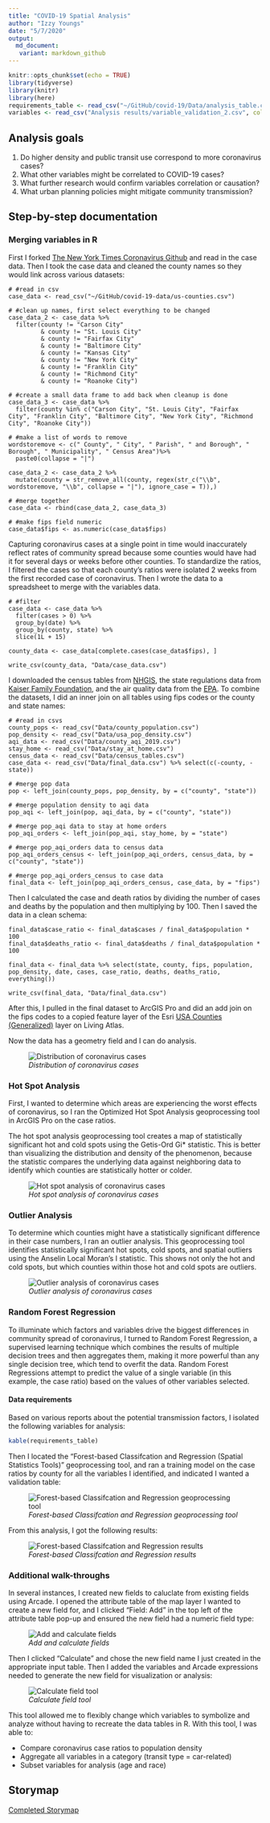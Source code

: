 ```yaml
---
title: "COVID-19 Spatial Analysis"
author: "Izzy Youngs"
date: "5/7/2020"
output: 
  md_document:
   variant: markdown_github
---
```


```r
knitr::opts_chunk$set(echo = TRUE)
library(tidyverse)
library(knitr)
library(here)
requirements_table <- read_csv("~/GitHub/covid-19/Data/analysis_table.csv")
variables <- read_csv("Analysis results/variable_validation_2.csv", col_names = TRUE)
```

## Analysis goals
1. Do higher density and public transit use correspond to more coronavirus cases?
2. What other variables might be correlated to COVID-19 cases?
3. What further research would confirm variables correlation or causation?
4. What urban planning policies might mitigate community transmission?

## Step-by-step documentation

### Merging variables in R

First I forked [The New York Times Coronavirus Github](https://github.com/nytimes/covid-19-data) and read in the case data. Then I took the case data and cleaned the county names so they would link across various datasets:

```
# #read in csv
case_data <- read_csv("~/GitHub/covid-19-data/us-counties.csv")
  
# #clean up names, first select everything to be changed
case_data_2 <- case_data %>% 
  filter(county != "Carson City" 
         & county != "St. Louis City" 
         & county != "Fairfax City" 
         & county != "Baltimore City"
         & county != "Kansas City"
         & county != "New York City"
         & county != "Franklin City"
         & county != "Richmond City"
         & county != "Roanoke City")

# #create a small data frame to add back when cleanup is done
case_data_3 <- case_data %>% 
  filter(county %in% c("Carson City", "St. Louis City", "Fairfax City", "Franklin City", "Baltimore City", "New York City", "Richmond City", "Roanoke City")) 

# #make a list of words to remove
wordstoremove <- c(" County", " City", " Parish", " and Borough", " Borough", " Municipality", " Census Area")%>% 
  paste0(collapse = "|")

case_data_2 <- case_data_2 %>%
  mutate(county = str_remove_all(county, regex(str_c("\\b", wordstoremove, "\\b", collapse = "|"), ignore_case = T)),)

# #merge together
case_data <- rbind(case_data_2, case_data_3)

# #make fips field numeric
case_data$fips <- as.numeric(case_data$fips)
```

Capturing coronavirus cases at a single point in time would inaccurately reflect rates of community spread because some counties would have had it for several days or weeks before other counties. To standardize the ratios, I filtered the cases so that each county's ratios were isolated 2 weeks from the first recorded case of coronavirus. Then I wrote the data to a spreadsheet to merge with the variables data.

```
# #filter
case_data <- case_data %>%
  filter(cases > 0) %>%
  group_by(date) %>%
  group_by(county, state) %>%
  slice(1L + 15)

county_data <- case_data[complete.cases(case_data$fips), ]

write_csv(county_data, "Data/case_data.csv")
```

I downloaded the census tables from [NHGIS](https://www.nhgis.org/), the state regulations data from [Kaiser Family Foundation](https://www.kff.org/health-costs/issue-brief/state-data-and-policy-actions-to-address-coronavirus/), and the air quality data from the [EPA](https://aqs.epa.gov/aqsweb/airdata/download_files.html). To combine the datasets, I did an inner join on all tables using fips codes or the county and state names:

```
# #read in csvs
county_pops <- read_csv("Data/county_population.csv")
pop_density <- read_csv("Data/usa_pop_density.csv")
aqi_data <- read_csv("Data/county_aqi_2019.csv")
stay_home <- read_csv("Data/stay_at_home.csv")
census_data <- read_csv("Data/census_tables.csv")
case_data <- read_csv("Data/final_data.csv") %>% select(c(-county, -state))

# #merge pop data
pop <- left_join(county_pops, pop_density, by = c("county", "state"))

# #merge population density to aqi data
pop_aqi <- left_join(pop, aqi_data, by = c("county", "state"))

# #merge pop_aqi data to stay at home orders
pop_aqi_orders <- left_join(pop_aqi, stay_home, by = "state")

# #merge pop_aqi_orders data to census data
pop_aqi_orders_census <- left_join(pop_aqi_orders, census_data, by = c("county", "state"))

# #merge pop_aqi_orders_census to case data
final_data <- left_join(pop_aqi_orders_census, case_data, by = "fips")
```

Then I calculated the case and death ratios by dividing the number of cases and deaths by the population and then multiplying by 100. Then I saved the data in a clean schema:

```
final_data$case_ratio <- final_data$cases / final_data$population * 100
final_data$deaths_ratio <- final_data$deaths / final_data$population * 100

final_data <- final_data %>% select(state, county, fips, population, pop_density, date, cases, case_ratio, deaths, deaths_ratio, everything())

write_csv(final_data, "Data/final_data.csv")
```

After this, I pulled in the final dataset to ArcGIS Pro and did an add join on the fips codes to a copied feature layer of the Esri [USA Counties (Generalized)](https://georgetownuniv.maps.arcgis.com/home/item.html?id=7566e0221e5646f99ea249a197116605) layer on Living Atlas.

Now the data has a geometry field and I can do analysis.

![*Distribution of coronavirus cases*](Photos/covidfeatures.PNG)


### Hot Spot Analysis

First, I wanted to determine which areas are experiencing the worst effects of coronavirus, so I ran the Optimized Hot Spot Analysis geoprocessing tool in ArcGIS Pro on the case ratios.

The hot spot analysis geoprocessing tool creates a map of statistically significant hot and cold spots using the Getis-Ord Gi* statistic. This is better than visualizing the distribution and density of the phenomenon, because the statistic compares the underlying data against neighboring data to identify which counties are statistically hotter or colder.

![*Hot spot analysis of coronavirus cases*](Photos/hotspot.PNG)

### Outlier Analysis

To determine which counties might have a statistically significant difference in their case numbers, I ran an outlier analysis. This geoprocessing tool identifies statistically significant hot spots, cold spots, and spatial outliers using the Anselin Local Moran's I statistic. This shows not only the hot and cold spots, but which counties within those hot and cold spots are outliers.

![*Outlier analysis of coronavirus cases*](Photos/outlier.PNG)

### Random Forest Regression

To illuminate which factors and variables drive the biggest differences in community spread of coronavirus, I turned to Random Forest Regression, a supervised learning technique which combines the results of multiple decision trees and then aggregates them, making it more powerful than any single decision tree, which tend to overfit the data. Random Forest Regressions attempt to predict the value of a single variable (in this example, the case ratio) based on the values of other variables selected.


#### Data requirements

Based on various reports about the potential transmission factors, I isolated the following variables for analysis:

```r
kable(requirements_table)
```

Then I located the "Forest-based Classifcation and Regression (Spatial Statistics Tools)" geoprocessing tool, and ran a training model on the case ratios by county for all the variables I identified, and indicated I wanted a validation table:

![*Forest-based Classifcation and Regression geoprocessing tool*](Photos/forest_regression.PNG)

From this analysis, I got the following results:

![*Forest-based Classifcation and Regression results*](Photos/variables.png)

### Additional walk-throughs

In several instances, I created new fields to caluclate from existing fields using Arcade. I opened the attribute table of the map layer I wanted to create a new field for, and I clicked "Field: Add" in the top left of the attribute table pop-up and ensured the new field had a numeric field type:

![*Add and calculate fields*](Photos/add_calculate.PNG)

Then I clicked "Calculate" and chose the new field name I just created in the appropriate input table. Then I added the variables and Arcade expressions needed to generate the new field for visualization or analysis:

![*Calculate field tool*](Photos/calculate.png)

This tool allowed me to flexibly change which variables to symbolize and analyze without having to recreate the data tables in R. With this tool, I was able to:

* Compare coronavirus case ratios to population density
* Aggregate all variables in a category (transit type = car-related)
* Subset variables for analysis (age and race)

## Storymap
[Completed Storymap](https://storymaps.arcgis.com/stories/078d683198194fc5973907cfd303171f)